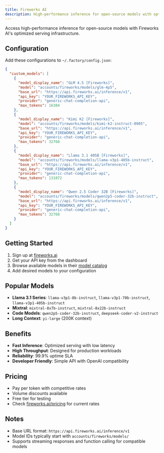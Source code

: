 ```yaml
---
title: Fireworks AI
description: High-performance inference for open-source models with optimized serving
---
```


Access high-performance inference for open-source models with Fireworks AI's optimized serving infrastructure.

## Configuration

Add these configurations to `~/.factory/config.json`:

```json
{
  "custom_models": [
    {
      "model_display_name": "GLM 4.5 [Fireworks]",
      "model": "accounts/fireworks/models/glm-4p5",
      "base_url": "https://api.fireworks.ai/inference/v1",
      "api_key": "YOUR_FIREWORKS_API_KEY",
      "provider": "generic-chat-completion-api",
      "max_tokens": 16384
    },
    {
      "model_display_name": "Kimi K2 [Fireworks]",
      "model": "accounts/fireworks/models/kimi-k2-instruct-0905",
      "base_url": "https://api.fireworks.ai/inference/v1",
      "api_key": "YOUR_FIREWORKS_API_KEY",
      "provider": "generic-chat-completion-api",
      "max_tokens": 32768
    },
    {
      "model_display_name": "Llama 3.1 405B [Fireworks]",
      "model": "accounts/fireworks/models/llama-v3p1-405b-instruct",
      "base_url": "https://api.fireworks.ai/inference/v1",
      "api_key": "YOUR_FIREWORKS_API_KEY",
      "provider": "generic-chat-completion-api",
      "max_tokens": 131072
    },
    {
      "model_display_name": "Qwen 2.5 Coder 32B [Fireworks]",
      "model": "accounts/fireworks/models/qwen2p5-coder-32b-instruct",
      "base_url": "https://api.fireworks.ai/inference/v1",
      "api_key": "YOUR_FIREWORKS_API_KEY",
      "provider": "generic-chat-completion-api",
      "max_tokens": 32768
    }
  ]
}
```

## Getting Started

1. Sign up at [fireworks.ai](https://fireworks.ai)
2. Get your API key from the dashboard
3. Browse available models in their [model catalog](https://fireworks.ai/models)
4. Add desired models to your configuration

## Popular Models

- **Llama 3.1 Series**: `llama-v3p1-8b-instruct`, `llama-v3p1-70b-instruct`, `llama-v3p1-405b-instruct`
- **Mixtral**: `mixtral-8x7b-instruct`, `mixtral-8x22b-instruct`
- **Code Models**: `qwen2p5-coder-32b-instruct`, `deepseek-coder-v2-instruct`
- **Long Context**: `yi-large` (200K context)

## Benefits

- **Fast Inference**: Optimized serving with low latency
- **High Throughput**: Designed for production workloads
- **Reliability**: 99.9% uptime SLA
- **Developer Friendly**: Simple API with OpenAI compatibility

## Pricing

- Pay per token with competitive rates
- Volume discounts available
- Free tier for testing
- Check [fireworks.ai/pricing](https://fireworks.ai/pricing) for current rates

## Notes

- Base URL format: `https://api.fireworks.ai/inference/v1`
- Model IDs typically start with `accounts/fireworks/models/`
- Supports streaming responses and function calling for compatible models
